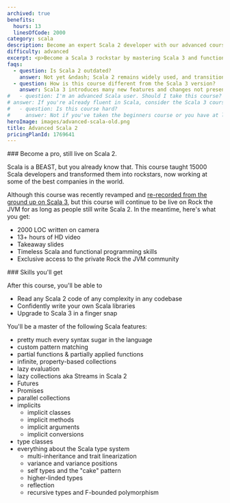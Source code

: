 ```yaml
---
archived: true
benefits:
  hours: 13
  linesOfCode: 2000
category: scala
description: Become an expert Scala 2 developer with our advanced course. Master Scala 2 and functional programming through clear lessons, practical exercises, and a smooth learning curve. Ideal for those already comfortable with Scala 2 essentials, this course will elevate your coding skills to the next level.
difficulty: advanced
excerpt: <p>Become a Scala 3 rockstar by mastering Scala 3 and functional programming with our comprehensive, hands-on advanced course</p>
faqs:
  - question: Is Scala 2 outdated?
    answer: Not yet &ndash; Scala 2 remains widely used, and transitioning to Scala 3 will take time. Additionally, most features you'll learn in this course are still relevant to Scala 3.
  - question: How is this course different from the Scala 3 version?
    answer: Scala 3 introduces many new features and changes not present in Scala 2. The Scala 3 version also includes improved explanations of complex topics, new exercises, a smoother learning curve, and more code.
#   - question: I'm an advanced Scala user. Should I take this course?
# answer: If you're already fluent in Scala, consider the Scala 3 course; you'll likely find it valuable and informative.
#   - question: Is this course hard?
#     answer: Not if you've taken the beginners course or you have at least a year of Scala experience. I've designed the course to give you a challenge, but not too much that it becomes frustrating. In case you struggle with something, we have a whole group on Slack for discussions, and I'm responsive.
heroImage: images/advanced-scala-old.png
title: Advanced Scala 2
pricingPlanId: 1769641
---
```



<CourseLayout>
<Fragment slot="goal">
### Become a pro, still live on Scala 2.

Scala is a BEAST, but you already know that. This course taught 15000 Scala developers and transformed them into rockstars, now working at some of the best companies in the world.

Although this course was recently revamped and [re-recorded from the ground up on Scala 3](/courses/advanced-scala), but this course will continue to be live on Rock the JVM for as long as people still write Scala 2. In the meantime, here's what you get:

- 2000 LOC written on camera
- 13+ hours of HD video
- Takeaway slides
- Timeless Scala and functional programming skills
- Exclusive access to the private Rock the JVM community

</Fragment>
<Fragment slot="skills">
### Skills you'll get

After this course, you'll be able to

- Read any Scala 2 code of any complexity in any codebase
- Confidently write your own Scala libraries
- Upgrade to Scala 3 in a finger snap

You'll be a master of the following Scala features:
- pretty much every syntax sugar in the language
- custom pattern matching
- partial functions & partially applied functions
- infinite, property-based collections
- lazy evaluation
- lazy collections aka Streams in Scala 2
- Futures
- Promises
- parallel collections
- implicits
    - implicit classes
    - implicit methods
    - implicit arguments
    - implicit conversions
- type classes
- everything about the Scala type system
    - multi-inheritance and trait linearization
    - variance and variance positions
    - self types and the "cake" pattern
    - higher-linded types
    - reflection
    - recursive types and F-bounded polymorphism
</Fragment>

</CourseLayout>
